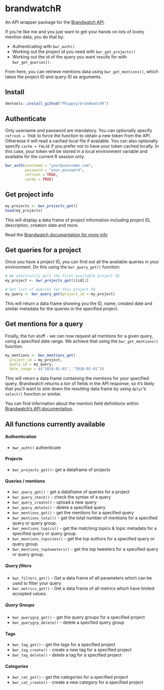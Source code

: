 # brandwatchR

An API wrapper package for the [Brandwatch API](https://developers.brandwatch.com/docs/).

If you're like me and you just want to get your hands on lots of lovely mention data, you do that by:

- Authenticating with `bwr_auth()`
- Working out the project id you need with `bwr_get_projects()`
- Working out the id of the query you want results for with `bwr_get_queries()`.

From here, you can retrieve mentions data using `bwr_get_mentions()`, which takes the project ID and query ID as arguments.


## Install

```r
devtools::install_github("Phippsy/brandwatchR")
```

## Authenticate

Only username and password are mandatory. 
You can optionally specify `refresh = TRUE` to force the function to obtain a new token from the API. Otherwise it will read a cached local file if available. 
You can also optionally specify `cache = FALSE` if you prefer not to have your token cached locally. In this case, your token will be stored in a local environment variable and available for the current R session only.

```r
bwr_auth(username = "your@username.com",
         password = "your_password",
         refresh = TRUE,
         cache = TRUE)
```

## Get project info

```r
my_projects <- bwr_projects_get()
head(my_projects)
```

This will display a data frame of project information including project ID, description, creation date and more.

Read the [Brandwatch documentation for more info](https://developers.brandwatch.com/docs/retrieving-projects)


## Get queries for a project

Once you have a project ID, you can find out all the available queries in your environment. Do this using the `bwr_query_get()` function:

```r
# We arbitrarily pull the first available project ID
my_project <- bwr_projects_get()$id[1]

# Get list of queries for this project ID
my_query <- bwr_query_get(project_id = my_project)
```

This will return a data frame showing you the ID, name, created date and similar metadata for the queries in the specified project.

## Get mentions for a query

Finally, the fun stuff - we can now request all mentions for a given query, using a specified date range. We achieve that using the `bwr_get_mentions()` function.

```r
my_mentions <- bwr_mentions_get(
  project_id = my_project,
  query_id = my_query,
  date_range = c("2018-01-01", "2018-02-01"))
```

This will return a data frame containing the mentions for your specified query. Brandwatch returns a *ton* of fields in the API response, so it's likely that you'll want to slim down the resulting data frame by using `dplyr`'s `select()` function or similar.

You can find information about the mention field definitions within [Brandwatch's API documentation](https://developers.brandwatch.com/docs/mention-metadata-field-definitions).


## All functions currently available

#### Authentication

- `bwr_auth()` authenticate

#### Projects

- `bwr_projects_get()`- get a dataframe of projects

#### Queries / mentions

- `bwr_query_get()` - get a dataframe of queries for a project
- `bwr_query_check()` - check the syntax of a query 
- `bwr_query_create()` - upload a new query
- `bwr_query_delete()` - delete a specified query
- `bwr_mentions_get()` - get the mentions for a specified query
- `bwr_mentions_total()` - get the total number of mentions for a specified query or query group.
- `bwr_mentions_topics()` - get the matching topics & topic metadata for a specified query or query group.
- `bwr_mentions_topsites()` - get the top authors for a specified query or query group.
- `bwr_mentions_toptweeters()` - get the top tweeters for a specified query or query group.

##### Query filters
- `bwr_filters_get()` - Get a data frame of all parameters which can be used to filter your query
- `bwr_metrics_get()` - Get a data frame of all metrics which have limited accepted values.

##### Query Groups

- `bwr_querygrp_get()` - get the query groups for a specified project
- `bwr_querygrp_delete()` - delete a specfied query group

#### Tags 

- `bwr_tag_get()` - get the tags for a specified project
- `bwr_tag_create()`  - create a new tag for a specified project
- `bwr_tag_delete()` - delete a tag for a specified project

#### Categories

- `bwr_cat_get()` - get the categories for a specified project
- `bwr_cat_create()`  - create a new category for a specified project
